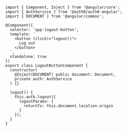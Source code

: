 ```tsx logout-button.ts highlight={19-25} lines
import { Component, Inject } from '@angular/core';
import { AuthService } from '@auth0/auth0-angular';
import { DOCUMENT } from '@angular/common';

@Component({
  selector: 'app-logout-button',
  template: `
    <button (click)="logout()">
      Log out
    </button>
  `,
  standalone: true
})
export class LogoutButtonComponent {
  constructor(
    @Inject(DOCUMENT) public document: Document,
    private auth: AuthService
  ) {}

  logout() {
    this.auth.logout({ 
      logoutParams: {
        returnTo: this.document.location.origin 
      }
    });
  }
}
```